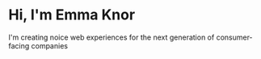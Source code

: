 # Hi, I'm Emma Knor

I'm creating noice web experiences for the next generation of consumer-facing companies
